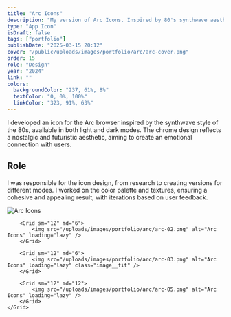 ```yaml
---
title: "Arc Icons"
description: "My version of Arc Icons. Inspired by 80's synthwave aesthetics with dark and light versions."
type: "App Icon"
isDraft: false
tags: ["portfolio"]
publishDate: "2025-03-15 20:12"
cover: "/public/uploads/images/portfolio/arc/arc-cover.png"
order: 15
role: "Design"
year: "2024"
link: ""
colors:
  backgroundColor: "237, 61%, 8%"
  textColor: "0, 0%, 100%"
  linkColor: "323, 91%, 63%"
---
```



<div class="wrap-sm">

I developed an icon for the Arc browser inspired by the synthwave style of the 80s, available in both light and dark modes. The chrome design reflects a nostalgic and futuristic aesthetic, aiming to create an emotional connection with users.


## Role 

I was responsible for the icon design, from research to creating versions for different modes. I worked on the color palette and textures, ensuring a cohesive and appealing result, with iterations based on user feedback.


</div>

<div class="wrap-wider">
    <Grid isContainer>
        <Grid sm="12" md="12">
            <img src="/uploads/images/portfolio/arc/arc-04.png" alt="Arc Icons" loading="lazy" />
        </Grid>

        <Grid sm="12" md="6">
            <img src="/uploads/images/portfolio/arc/arc-02.png" alt="Arc Icons" loading="lazy" />
        </Grid>

        <Grid sm="12" md="6">
            <img src="/uploads/images/portfolio/arc/arc-03.png" alt="Arc Icons" loading="lazy" class="image__fit" />
        </Grid>

        <Grid sm="12" md="12">
            <img src="/uploads/images/portfolio/arc/arc-05.png" alt="Arc Icons" loading="lazy" />
        </Grid>
    </Grid>
</div>